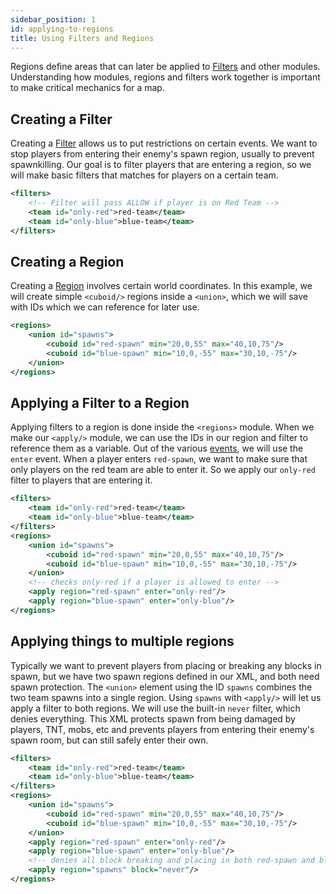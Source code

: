```yaml
---
sidebar_position: 1
id: applying-to-regions
title: Using Filters and Regions
---
```


Regions define areas that can later be applied to [Filters](/docs/modules/mechanics/filters) and other modules.
Understanding how modules, regions and filters work together is important to make critical mechanics for a map.

## Creating a Filter

Creating a [Filter](/docs/modules/mechanics/filters) allows us to put restrictions on certain events.
We want to stop players from entering their enemy's spawn region, usually to prevent spawnkilling.
Our goal is to filter players that are entering a region, so we will make basic filters that matches for
players on a certain team.

```xml
<filters>
    <!-- Filter will pass ALLOW if player is on Red Team -->
    <team id="only-red">red-team</team>
    <team id="only-blue">blue-team</team>
</filters>
```

## Creating a Region

Creating a [Region](/docs/modules/mechanics/regions) involves certain world coordinates.
In this example, we will create simple `<cuboid/>` regions inside a `<union>`, which we will save with IDs
which we can reference for later use.

```xml
<regions>
    <union id="spawns">
        <cuboid id="red-spawn" min="20,0,55" max="40,10,75"/>
        <cuboid id="blue-spawn" min="10,0,-55" max="30,10,-75"/>
    </union>
</regions>
```

## Applying a Filter to a Region

Applying filters to a region is done inside the `<regions>` module.
When we make our `<apply/>` module, we can use the IDs in our region and filter to reference them as a variable.
Out of the various [events](/docs/modules/mechanics/regions#apply-element-attributes),
we will use the `enter` event.
When a player enters `red-spawn`, we want to make sure that only players on the red team are able to enter it.
So we apply our `only-red` filter to players that are entering it.

```xml
<filters>
    <team id="only-red">red-team</team>
    <team id="only-blue">blue-team</team>
</filters>
<regions>
    <union id="spawns">
        <cuboid id="red-spawn" min="20,0,55" max="40,10,75"/>
        <cuboid id="blue-spawn" min="10,0,-55" max="30,10,-75"/>
    </union>
    <!-- checks only-red if a player is allowed to enter -->
    <apply region="red-spawn" enter="only-red"/>
    <apply region="blue-spawn" enter="only-blue"/>
</regions>
```

## Applying things to multiple regions

Typically we want to prevent players from placing or breaking any blocks in spawn, but
we have two spawn regions defined in our XML, and both need spawn protection.
The `<union>` element using the ID `spawns` combines the two team spawns into a single region.
Using `spawns` with `<apply/>` will let us apply a filter to both regions.
We will use the built-in `never` filter, which denies everything.
This XML protects spawn from being damaged by players, TNT, mobs, etc and prevents
players from entering their enemy's spawn room, but can still safely enter their own.

```xml
<filters>
    <team id="only-red">red-team</team>
    <team id="only-blue">blue-team</team>
</filters>
<regions>
    <union id="spawns">
        <cuboid id="red-spawn" min="20,0,55" max="40,10,75"/>
        <cuboid id="blue-spawn" min="10,0,-55" max="30,10,-75"/>
    </union>
    <apply region="red-spawn" enter="only-red"/>
    <apply region="blue-spawn" enter="only-blue"/>
    <!-- denies all block breaking and placing in both red-spawn and blue-spawn -->
    <apply region="spawns" block="never"/>
</regions>
```

